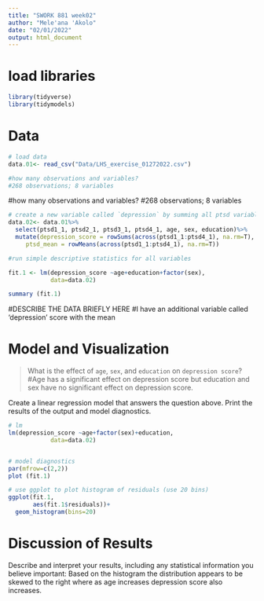 ```yaml
---
title: "SWORK 881 week02"
author: "Mele'ana 'Akolo"
date: "02/01/2022"
output: html_document
---
```


# load libraries
```r
library(tidyverse)
library(tidymodels)


```


# Data
```r
# load data
data.01<- read_csv("Data/LHS_exercise_01272022.csv")

#how many observations and variables? 
#268 observations; 8 variables

```
#how many observations and variables? 
#268 observations; 8 variables
```r
# create a new variable called `depression` by summing all ptsd variables. Use tidy approach
data.02<- data.01%>%
  select(ptsd1_1, ptsd2_1, ptsd3_1, ptsd4_1, age, sex, education)%>%
  mutate(depression_score = rowSums(across(ptsd1_1:ptsd4_1), na.rm=T),
     ptsd_mean = rowMeans(across(ptsd1_1:ptsd4_1), na.rm=T))    

```


```r
#run simple descriptive statistics for all variables

fit.1 <- lm(depression_score ~age+education+factor(sex),       
            data=data.02)

summary (fit.1)


```

#DESCRIBE THE DATA BRIEFLY HERE
#I have an additional variable called 'depression' score with the mean 

# Model and Visualization
> What is the effect of `age`, `sex`, and `education` on `depression score`? 
#Age has a significant effect on depression score but education and sex have no significant effect on depression score.

Create a linear regression model that answers the question above. Print the results of the output and model diagnostics.
```r
# lm
lm(depression_score ~age+factor(sex)+education,
            data=data.02)



```


```r
# model diagnostics
par(mfrow=c(2,2))
plot (fit.1)

```


```r
# use ggplot to plot histogram of residuals (use 20 bins)
ggplot(fit.1,
       aes(fit.1$residuals))+
  geom_histogram(bins=20)

```

# Discussion of Results

Describe and interpret your results, including any statistical information you believe important: Based on the histogram the distribution appears to be skewed to the right where as age increases depression score also increases.

